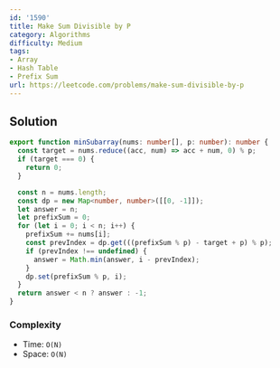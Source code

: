 ```yaml
---
id: '1590'
title: Make Sum Divisible by P
category: Algorithms
difficulty: Medium
tags:
- Array
- Hash Table
- Prefix Sum
url: https://leetcode.com/problems/make-sum-divisible-by-p
---
```


## Solution

```typescript filename="solution.ts" copy
export function minSubarray(nums: number[], p: number): number {
  const target = nums.reduce((acc, num) => acc + num, 0) % p;
  if (target === 0) {
    return 0;
  }

  const n = nums.length;
  const dp = new Map<number, number>([[0, -1]]);
  let answer = n;
  let prefixSum = 0;
  for (let i = 0; i < n; i++) {
    prefixSum += nums[i];
    const prevIndex = dp.get(((prefixSum % p) - target + p) % p);
    if (prevIndex !== undefined) {
      answer = Math.min(answer, i - prevIndex);
    }
    dp.set(prefixSum % p, i);
  }
  return answer < n ? answer : -1;
}
```

### Complexity

- Time: `O(N)`
- Space: `O(N)`


